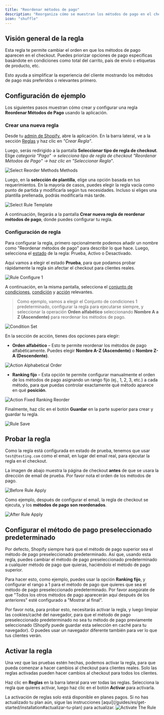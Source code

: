 ```yaml
---
title: "Reordenar métodos de pago"
description: "Reorganiza cómo se muestran los métodos de pago en el checkout bajo condiciones dadas."
icon: "shuffle"
---
```


## Visión general de la regla

Esta regla te permite cambiar el orden en que los métodos de pago aparecen en el checkout. Puedes priorizar opciones de pago específicas basándote en condiciones como total del carrito, país de envío o etiquetas de producto, etc.

Esto ayuda a simplificar la experiencia del cliente mostrando los métodos de pago más preferidos o relevantes primero.

## Configuración de ejemplo

Los siguientes pasos muestran cómo crear y configurar una regla **Reordenar Métodos de Pago** usando la aplicación.

### Crear una nueva regla

Desde tu [admin de Shopify](/guides/es/get-started/installation#ir-a-la-aplicación), abre la aplicación. En la barra lateral, ve a la sección [Reglas](/guides/es/get-started/quickstart#crear-una-regla-de-ejemplo) y haz clic en _"Crear Regla"_.

Luego, serás redirigido a la pantalla **Seleccionar tipo de regla de checkout**. Elige _categoría "Pago" → selecciona tipo de regla de checkout "Reordenar Métodos de Pago" → haz clic en "Seleccionar Regla"_.

<img
  src="/images/essentials/payment/select-reorder-payment-methods.webp"
  alt="Select Reorder Methods Methods"
/>

Luego, en la **selección de plantilla**, elige una opción basada en tus requerimientos. En la mayoría de casos, puedes elegir la regla vacía como punto de partida y modificarla según tus necesidades. Incluso si eliges una plantilla prellenada, podrás modificarla más tarde.

<img
  src="/images/essentials/payment/select-rule-template-reorder-payment-methods.webp"
  alt="Select Rule Template"
/>

A continuación, llegarás a la pantalla **Crear nueva regla de reordenar métodos de pago**, donde puedes configurar tu regla.

### Configuración de regla

Para configurar la regla, primero opcionalmente podemos añadir un nombre como "Reordenar métodos de pago" para describir lo que hace. Luego, selecciona el [estado](/guides/es/get-started/concepts#estado) de la regla: Prueba, Activo o Desactivado.

Aquí vamos a elegir el estado **Prueba**, para que podamos probar rápidamente la regla sin afectar el checkout para clientes reales.

<img
  src="/images/essentials/payment/rule-configure-1-reorder-payment-methods.webp"
  alt="Rule Configure 1"
/>

A continuación, en la misma pantalla, selecciona el [conjunto de condiciones](/guides/es/get-started/concepts#conjunto-de-condiciones), [condición](/guides/es/get-started/concepts#condiciones-el-cuándo) y [acción](/guides/es/get-started/concepts#acción-el-qué) relevantes.

> Como ejemplo, vamos a elegir el Conjunto de condiciones 1 predeterminado, configurar la regla para ejecutarse siempre, y seleccionar la operación **Orden alfabético** seleccionando **Nombre A a Z (Ascendente)** para reordenar los métodos de pago.

<img
  src="/images/essentials/payment/condition-set-reorder-payment-methods.webp"
  alt="Condition Set"
/>

En la sección de acción, tienes dos opciones para elegir:

- **Orden alfabético** – Esto te permite reordenar los métodos de pago alfabéticamente. Puedes elegir **Nombre A-Z (Ascendente)** o **Nombre Z-A (Descendente)**.

<img
  src="/images/essentials/payment/action-alphabetical-order-reorder-payment-methods.webp"
  alt="Action Alphabetical Order"
/>

- **Ranking fijo** – Esta opción te permite configurar manualmente el orden de los métodos de pago asignando un rango fijo (ej., 1, 2, 3, etc.) a cada método, para que puedas controlar exactamente qué método aparece en qué **posición**.

<img
  src="/images/essentials/payment/action-fixed-ranking-reorder-payment-methods.webp"
  alt="Action Fixed Ranking Reorder"
/>

Finalmente, haz clic en el botón <b>Guardar</b> en la parte superior para crear y guardar tu regla.

<img src="/images/shared/save-rule.webp" alt="Rule Save" />

## Probar la regla

Como la regla está configurada en estado de prueba, tenemos que usar `test@testing.com` como el email, en lugar del email real, para ejecutar la regla en el checkout.

<Warning>
  La imagen de abajo muestra la página de checkout <b>antes</b> de que se usara la dirección de email
  de prueba. Por favor nota el orden de los métodos de pago.
</Warning>

<img
  src="/images/essentials/payment/before-rule-apply-payment-methods.webp"
  alt="Before Rule Apply"
/>

Como ejemplo, después de configurar el email, la regla de checkout se ejecuta, y los **métodos de pago son reordenados**.

<img
  src="/images/essentials/payment/after-rule-apply-reorder-payment-methods.webp"
  alt="After Rule Apply"
/>

## Configurar el método de pago preseleccionado predeterminado

Por defecto, Shopify siempre hará que el método de pago superior sea el método de pago preseleccionado predeterminado. Así que, usando esta regla, puedes cambiar el método de pago preseleccionado predeterminado a cualquier método de pago que quieras, haciéndolo el método de pago superior.

Para hacer esto, como ejemplo, puedes usar la opción **Ranking fijo**, y configurar el rango a 1 para el método de pago que quieres que sea el método de pago preseleccionado predeterminado. Por favor asegúrate de que "Todos los otros métodos de pago aparecerán aquí después de los anteriores" esté configurado a "Mostrar al final".

<Warning>
  Por favor nota, para probar esto, necesitarás activar la regla, y luego limpiar
  las cookies/caché del navegador, para que el método de pago preseleccionado predeterminado
  no sea tu método de pago previamente seleccionado (Shopify puede guardar esta
  selección en caché para tu navegador). O puedes usar un navegador diferente también
  para ver lo que tus clientes verán.
</Warning>

## Activar la regla

Una vez que las pruebas estén hechas, podemos activar la regla, para que pueda comenzar a hacer cambios al checkout para clientes reales. Solo las reglas activadas pueden hacer cambios al checkout para todos los clientes.

Haz clic en **Reglas** en la barra lateral para ver todas las reglas. Selecciona la regla que quieres activar, luego haz clic en el botón **Activar** para activarla.

<Warning>
  La activación de reglas solo está disponible en planes pagos. Si no has actualizado tu
  plan aún, sigue las instrucciones
  [aquí](/guides/es/get-started/installation#actualizar-tu-plan) para actualizar.
</Warning>
<img
  src="/images/essentials/payment/activate-the-rule-reorder-payment-methods.webp"
  alt="Activate The Rule"
/>
